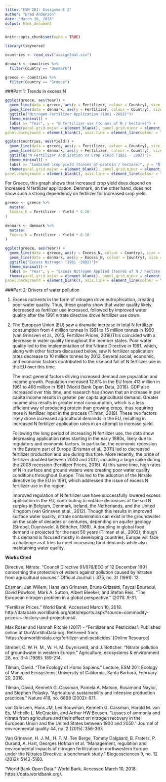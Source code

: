 ```yaml
---
title: "ESM 201: Assignment 2"
author: "Brad Anderson"
date: "March 10, 2018"
output: html_document
---
```


```r
knitr::opts_chunk$set(echo = TRUE)
```

```r
library(tidyverse)
```

```r

countries <- read_csv("assign2dat.csv")

denmark <- countries %>% 
  filter(Country == "Denmark")

greece <- countries %>% 
  filter(Country == "Greece")

```

###Part 1: Trends in excess N
```r

ggplot(greece, aes(Year)) + 
  geom_line(data = greece, aes(y = Fertilizer, colour = Country), size = 1.25) +
  geom_line(data = denmark, aes(y = Fertilizer, colour = Country), size = 1.25) +
  ggtitle("Nitrogen Fertilizer Application (1961 -2002)")+
  theme_minimal() +
  labs( x= "Year", y = "N fertilizer use (tonnes of N / hectare)") +
  theme(panel.grid.major = element_blank(), panel.grid.minor = element_blank(),
panel.background = element_blank(), axis.line = element_line(colour = "black"))

```


```r

ggplot(countries, aes(Yield)) + 
  geom_line(data = greece, aes(y = Fertilizer, colour = Country), size = 1.25) +
  geom_line(data = denmark, aes(y = Fertilizer, colour = Country), size = 1.25) +
  ggtitle("N Fertilizer Application vs Crop Yield (1961 - 2002)")+
  theme_minimal() +
  labs( x= "Combined crop yield (tonnes of protein / hectare)", y = "N fertilizer use (tonnes of N / hectare)") +
  theme(panel.grid.major = element_blank(), panel.grid.minor = element_blank(),
panel.background = element_blank(), axis.line = element_line(colour = "black"))

```
For Greece, this graph shows that increased crop yield does depend on increased N fertilizer application. Denmark, on the other hand, does not show such a strong dependency on fertilizer for increased crop yield.

```r
greece <- greece %>% 
  mutate(
  Excess_N = Fertilizer - Yield * 0.16
)
  
denmark <- denmark %>% 
  mutate(
  Excess_N = Fertilizer - Yield * 0.16
)

ggplot(greece, aes(Year)) + 
  geom_line(data = greece, aes(y = Excess_N, colour = Country), size = 1.25) +
  geom_line(data = denmark, aes(y = Excess_N, colour = Country), size = 1.25) +
  ggtitle("Excess Nitrogen (1961 -2002)")+
  theme_minimal() +
  labs( x= "Year", y = "Excess Nitrogen Applied (tonnes of N / hectare)") +
  theme(panel.grid.major = element_blank(), panel.grid.minor = element_blank(),
panel.background = element_blank(), axis.line = element_line(colour = "black"))
```

###Part 2: Drivers of water pollution

1. Excess nutrients in the form of nitrogen drive eutrophication, creating poor water quality. Thus, these graphs show that water quality likely decreased as fertilizer use increased, followed by improved water quality after the 1991 nitrate directive drove fertilizer use down.  
  
2. The European Union (EU) saw a dramatic increase in total N fertilizer consumption from 4 million tonnes in 1961 to 15 million tonnes in 1990 (van Grinsven et al., 2015; Fertilizer Prices, 2018)This coincided with a decrease in water quality throughout the member states. Poor water quality led to the implementation of the Nitrate Directive in 1991, which, along with other factors discussed below, saw N fertilizer application rates decrease to 10 million tonnes by 2012. Several social, economic, and economic factors contributed to the rise and fall of N fertilizer use in the EU over this time.  

	The most general factors driving increased demand are population and income growth. Population increased 12.8% in the EU from 413 million in 1961 to 466 million in 1981 (World Bank Open Data, 2018). GDP also increased over this time, and research has shown that an increase in per capita income results in greater per capita agricultural demand. Greater income also results in greater meat consumption, which is a less efficient way of producing protein than growing crops, thus requiring more N fertilizer input in the process (Tilman, 2018). These two factors likely drove increased agricultural demands in the EU, resulting in increased N fertilizer application rates in an attempt to increase yield.  
	
	Following the long period of increasing N fertilizer use, the data show decreasing application rates starting in the early 1980s, likely due to regulatory and economic factors. In particular, the economic recession in the Eastern part of Europe (Erisman et al., 2011) led to decreased fertilizer production and use during this time. More recently, the price of fertilizer doubled between 2000 and 2012, including a large spike during the 2008 recession (Fertilizer Prices, 2018). At this same time, high rates of N in surface and ground waters were creating poor water quality conditions throughout Europe. This led to the adoption of the Nitrate directive by the EU in 1991, which addressed the issue of excess N fertilizer use in the region.  
	
	Improved regulation of N fertilizer use have successfully lowered excess application in the EU, contributing to notable decreases of the soil N surplus in Belgium, Denmark, Ireland, the Netherlands, and the United Kingdom (van Grinsven et al., 2012). Though this results in improved surface water quality, nitrate contamination can exist in the groundwater on the scale of decades or centuries, depending on aquifer geology (Strebel, Duynisveld, & Böttcher, 1989). A doubling in global food demand is projected for the next 50 years (Tilman et al., 2002), though this demand is focused mostly in developing countries, Europe will face a challenge as it tries to meet increasing food demands while also maintaining water quality.  

**Works Cited**

Directive, Nitrate. "Council Directive 91/676/EEC of 12 December 1991 concerning the protection of waters against pollution caused by nitrates from agricultural sources." Official Journal L 375, no. 31 (1991): 12.

Erisman, Jan Willem, Hans van Grinsven, Bruna Grizzetti, Faycal Bouraoui, David Powlson, Mark A. Sutton, Albert Bleeker, and Stefan Reis. "The European nitrogen problem in a global perspective." (2011): 9-31.

"Fertilizer Prices." World Bank. Accessed March 10, 2018. http://databank.worldbank.org/data/reports.aspx?source=commodity-prices-~-history-and-projections#.

Max Roser and Hannah Ritchie (2017) - "Fertilizer and Pesticides". Published online at OurWorldInData.org. Retrieved from: 'https://ourworldindata.org/fertilizer-and-pesticides' [Online Resource]

Strebel, O. W. H. M., W. H. M. Duynisveld, and J. Böttcher. "Nitrate pollution of groundwater in western Europe." Agriculture, ecosystems & environment 26, no. 3-4 (1989): 189-214.

Tilman, David. "The Ecology of Homo Sapiens." Lecture, ESM 201: Ecology of Managed Ecosystems, University of California, Santa Barbara, February 20, 2018.

Tilman, David, Kenneth G. Cassman, Pamela A. Matson, Rosamond Naylor, and Stephen Polasky. "Agricultural sustainability and intensive production practices." Nature 418, no. 6898 (2002): 671.

van Grinsven, Hans JM, Lex Bouwman, Kenneth G. Cassman, Harold M. van Es, Michelle L. McCrackin, and Arthur HW Beusen. "Losses of ammonia and nitrate from agriculture and their effect on nitrogen recovery in the European Union and the United States between 1900 and 2050." Journal of environmental quality 44, no. 2 (2015): 356-367.

Van Grinsven, H. J. M., H. F. M. Ten Berge, Tommy Dalgaard, B. Fraters, P. Durand, A. Hart, Georges Hofman et al. "Management, regulation and environmental impacts of nitrogen fertilization in northwestern Europe under the Nitrates Directive: a benchmark study." Biogeosciences 9, no. 12 (2012): 5143-5160.

"World Bank Open Data." World Bank. Accessed March 10, 2018. https://data.worldbank.org/.

